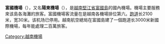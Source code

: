 {{About|越南[[富國島|富國島]]已停止使用的機場|富國島正在營運的機場|富國國際機場}}
{{Infobox Airport
|airport_name = 富國機場<br />Cảng hàng không Phú Quốc <br />(港航空富國)
|photo = Phu Quoc airport.jpg
|type = 公共
|run by = 越南南部機場局
|opened = 1960年
|city = [[越南|越南]][[堅江省|堅江省]], [[富國島|富國島]]
|distance_to_city = 2公里
|elevation = 7米
|IATA = PQC
|ICAO = VVPQ
|coordinates  ={{Coord|10|13|33|N|103|57|39|E|type:airport}}
|runway1_heading = 08/26
|runway1_feet = 6980
|runway1_meter = 2128
|runway1_surface = 混凝土
|runway2_heading =
|runway2_feet =
|runway2_meter =
|runway2_surface =  
}}

'''富國機場'''（{{lang-vi|Cảng hàng không Phú Quốc}}），又名'''陽東機場'''（{{lang-vi|Sân bay Dương Đông}}），是[[越南|越南]][[堅江省|堅江省]][[富國島|富國島]]的國內機場。機場主要服務來该島各海灘的旅客。富國機場客流量在是越南各機場排位第六。[[跑道|跑道]]长2100米，宽30米。该机场已停用。越南航空總局在富國島建了一個跑道长3000米新國際機場，每年能處理二百萬旅客。

{{越南機場}}
[[Category:越南機場|Category:越南機場]]